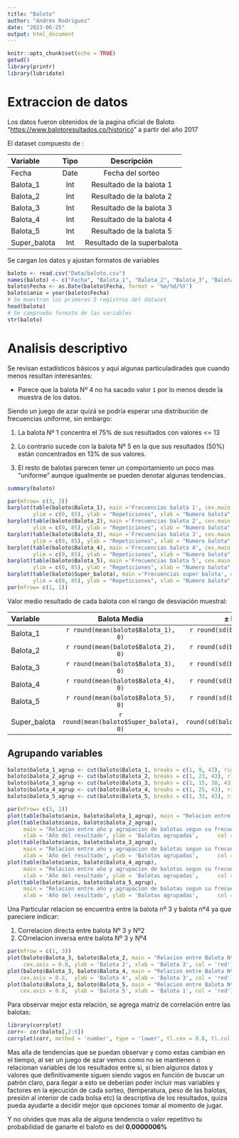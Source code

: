 ```yaml
---
title: "Baloto"
author: "Andres Rodriguez"
date: "2023-06-25"
output: html_document
---
```


```r
knitr::opts_chunk$set(echo = TRUE)
getwd()
library(printr)
library(lubridate)
```

# Extraccion de datos

Los datos fueron obtenidos de la pagina oficial de Baloto "<https://www.balotoresultados.co/historico>" a partir del año 2017

El dataset compuesto de :

| **Variable** | **Tipo** |       **Descripción**       |
|:-------------|:--------:|:---------------------------:|
| Fecha        |   Date   |      Fecha del sorteo       |
| Balota_1     |   Int    |  Resultado de la balota 1   |
| Balota_2     |   Int    |  Resultado de la balota 2   |
| Balota_3     |   Int    |  Resultado de la balota 3   |
| Balota_4     |   Int    |  Resultado de la balota 4   |
| Balota_5     |   Int    |  Resultado de la balota 5   |
| Super_balota |   Int    | Resultado de la superbalota |

Se cargan los datos y ajustan formatos de variables

```r
baloto <- read.csv("Data/baloto.csv")
names(baloto) <- c("Fecha", "Balota_1", "Balota_2", "Balota_3", "Balota_4", "Balota_5", "Super_balota")
baloto$Fecha <- as.Date(baloto$Fecha, format = '%m/%d/%Y')
baloto$anio = year(baloto$Fecha)
# Se muestran los primeros 5 registros del dataset
head(baloto)
# Se comprueba formato de las variables
str(baloto)
```
# Analisis descriptivo

Se revisan estadísticos básicos y aqui algunas particuladirades que cuando menos resultan interesantes:

-   Parece que la balota Nº 4 no ha sacado valor `1` por lo menos desde la muestra de los datos.

Siendo un juego de azar quizá se podría esperar una distribución de frecuencias uniforme, sin embargo:

1.  La balota Nº 1 concentra el 75% de sus resultados con valores \<= 13

2.   Lo contrario sucede con la balota Nº 5 en la que sus resultados (50%) están concentrados en 13% de sus valores.

3.  El resto de balotas parecen tener un comportamiento un poco mas "uniforme" aunque igualmente se pueden denotar algunas tendencias.

```r
summary(baloto)
```

```r
par(mfrow= c(3, 2))
barplot(table(baloto$Balota_1), main ='Frecuencias balota 1', cex.main = 2, cex.lab = 1.5,
        ylim = c(0, 85), ylab = "Repeticiones", xlab = "Numero balota", col = "#ACA4E2")
barplot(table(baloto$Balota_2), main ='Frecuencias balota 2', cex.main = 2, cex.lab = 1.5,
        ylim = c(0, 85), ylab = "Repeticiones", xlab = "Numero balota", col = "#9AA9E2")
barplot(table(baloto$Balota_3), main ='Frecuencias balota 3', cex.main = 2, cex.lab = 1.5,
        ylim = c(0, 85), ylab = "Repeticiones", xlab = "Numero balota", col = "#7FB0DE")
barplot(table(baloto$Balota_4), main ='Frecuencias balota 4', cex.main = 2, cex.lab = 1.5,
        ylim = c(0, 85), ylab = "Repeticiones", xlab = "Numero balota", col = "#63B6D6")
barplot(table(baloto$Balota_5), main ='Frecuencias balota 5', cex.main = 2, cex.lab = 1.5,
        ylim = c(0, 85), ylab = "Repeticiones", xlab = "Numero balota", col = "#49BACA")
barplot(table(baloto$Super_balota), main ='Frecuencias super balota', cex.main = 2, cex.lab = 1.5,
        ylim = c(0, 85), ylab = "Repeticiones", xlab = "Numero balota", col = "#38BDBC")
par(mfrow= c(1, 1))
```

Valor medio resultado de cada balota con el rango de desviación muestral: 


| **Variable** | **Balota Media**                        | **$\pm$ Balotas**                     |
|:-------------|:---------------------------------------:|:-------------------------------------:|
| Balota_1     | `r round(mean(baloto$Balota_1), 0)`     | `r round(sd(baloto$Balota_1), 0)`     |
| Balota_2     | `r round(mean(baloto$Balota_2), 0)`     | `r round(sd(baloto$Balota_2), 0)`     |
| Balota_3     | `r round(mean(baloto$Balota_3), 0)`     | `r round(sd(baloto$Balota_3), 0)`     |
| Balota_4     | `r round(mean(baloto$Balota_4), 0)`     | `r round(sd(baloto$Balota_4), 0)`     |
| Balota_5     | `r round(mean(baloto$Balota_5), 0)`     | `r round(sd(baloto$Balota_5), 0)`     |
| Super_balota | `r round(mean(baloto$Super_balota), 0)` | `r round(sd(baloto$Super_balota), 0)` |

## Agrupando variables

```r

baloto$balota_1_agrup <- cut(baloto$Balota_1, breaks = c(1, 9, 43), right = FALSE)
baloto$balota_2_agrup <- cut(baloto$Balota_2, breaks = c(1, 23, 43), right = FALSE)
baloto$balota_3_agrup <- cut(baloto$Balota_3, breaks = c(1, 15, 30, 43), right = FALSE)
baloto$balota_4_agrup <- cut(baloto$Balota_4, breaks = c(1, 25, 43), right = FALSE)
baloto$balota_5_agrup <- cut(baloto$Balota_5, breaks = c(1, 33, 43), right = FALSE)

```


```r
par(mfrow= c(3, 2))
plot(table(baloto$anio, baloto$balota_1_agrup), main = "Relacion entre año y agrupacion de balotas segun su frecuencia \n Balota Nº 1", xlab = 'Año del resultado', ylab = 'Balotas agrupadas', col = c('aliceblue', 'beige'))
plot(table(baloto$anio, baloto$balota_2_agrup), 
     main = "Relacion entre año y agrupacion de balotas segun su frecuencia \n Balota Nº 2",
     xlab = 'Año del resultado', ylab = 'Balotas agrupadas',      col = c('aliceblue', 'beige'))
plot(table(baloto$anio, baloto$balota_3_agrup), 
     main = "Relacion entre año y agrupacion de balotas segun su frecuencia \n Balota Nº 3",
     xlab = 'Año del resultado', ylab = 'Balotas agrupadas',      col = c('aliceblue', 'beige'))
plot(table(baloto$anio, baloto$balota_4_agrup), 
     main = "Relacion entre año y agrupacion de balotas segun su frecuencia \n Balota Nº 4",
     xlab = 'Año del resultado', ylab = 'Balotas agrupadas',      col = c('aliceblue', 'beige'))
plot(table(baloto$anio, baloto$balota_5_agrup), 
     main = "Relacion entre año y agrupacion de balotas segun su frecuencia \n Balota Nº 5",
     xlab = 'Año del resultado', ylab = 'Balotas agrupadas',      col = c('aliceblue', 'beige'))

```

Una Particular relacion se encuentra entre la balota nº 3 y balota nº4 ya que pareciere indicar:

1. Correlacion directa entre balota Nº 3 y Nº2
2. COrrelacion inversa entre balota Nº 3 y Nº4


```r
par(mfrow = c(1, 3))
plot(baloto$Balota_3, baloto$Balota_2, main = "Relacion entre Balota Nº3 y Balota Nº2", cex.main = 0.8, 
     cex.axis = 0.8, ylab = 'Balota 2', xlab = 'Balota 3', col = 'red')
plot(baloto$Balota_3, baloto$Balota_4, main = "Relacion entre Balota Nº3 y Balota Nº4", cex.main = 0.8, 
    cex.axis = 0.8,  ylab = 'Balota 4', xlab = 'Balota 3', col = 'red')
plot(baloto$Balota_1, baloto$Balota_5, main = "Relacion entre Balota Nº1 y Balota Nº5", cex.main = 0.8, 
    cex.axis = 0.8,  ylab = 'Balota 5', xlab = 'Balota 1', col = 'red')
```

Para observar mejor esta relación, se agrega matriz de correlación entre las balotas:

```r
library(corrplot)
corr<- cor(baloto[,2:6])
corrplot(corr, method = 'number', type = 'lower', tl.cex = 0.8, tl.col = 'black')
```

Mas alla de tendencias que se puedan observar y como estas cambian en el tiempo, al ser un juego de azar vemos como no se mantienen o relacionan variables de los resultados entre si, si bien algunos datos y valores que definitivamente siguen siendo vagos en función de buscar un patrón claro, para llegar a esto se deberían poder incluir mas variables y factores en la ejecución de cada sorteo, (temperatura, peso de las balotas, presión al interior de cada bolsa etc) la descriptiva de los resultados, quiza pueda ayudarte a decidir mejor que opciones tomar al momento de jugar.

Y no olvides que mas alla de alguna tendencia o valor repetitivo tu probabilidad de ganarte el baloto es del **0.0000006%**



